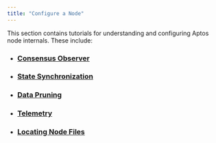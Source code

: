 ```yaml
---
title: "Configure a Node"
---
```


This section contains tutorials for understanding and configuring Aptos node internals. These include:

- ### [Consensus Observer](../../../network/nodes/configure/consensus-observer)
- ### [State Synchronization](../../../network/nodes/configure/state-sync)
- ### [Data Pruning](../../../network/nodes/configure/data-pruning)
- ### [Telemetry](../../../network/nodes/configure/telemetry)
- ### [Locating Node Files](../../../network/nodes/configure/node-files-all-networks)
